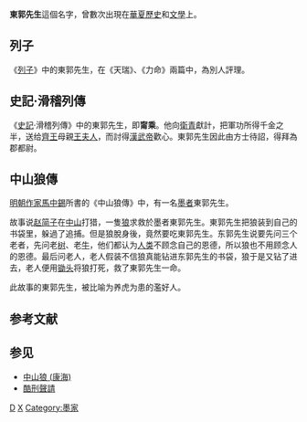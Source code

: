 '''東郭先生'''這個名字，曾數次出現在[[華夏|華夏]][[歷史|歷史]]和[[文學|文學]]上。

==列子==

{{wikisource|列子}}
《[[列子|列子]]》中的東郭先生，在《天瑞》、《力命》兩篇中，為別人評理。

==史記·滑稽列傳==

{{wikisource|史記/卷126#東郭先生|史記．滑稽列傳．東郭先生}}
《[[史記|史記]]·滑稽列傳》中的東郭先生，即'''甯乘'''。他向[[衛青|衛青]]獻計，把軍功所得千金之半，送给[[劉閎|齊王]]母親[[王夫人_(漢武帝)|王夫人]]，而討得[[漢武帝|漢武帝]]歡心。東郭先生因此由方士待詔，得拜為郡都尉。

==中山狼傳==

{{wikisource|中山狼傳}}
[[明朝|明朝]][[作家|作家]][[馬中錫|馬中錫]]所書的《中山狼傳》中，有一名[[墨家|墨者]]東郭先生。

故事说[[赵简子|赵简子]]在[[中山国|中山]]打猎，一隻[[狼|狼]]求救於墨者東郭先生。東郭先生把狼装到自己的书袋里，躲過了追捕。但是狼脫身後，竟然要吃東郭先生。东郭先生说要先问三个老者，先问老[[树|树]]、老[[牛|牛]]，他们都认为[[人类|人类]]不顾念自己的恩德，所以狼也不用顾念人的恩德。最后问老人，老人假装不信狼真能钻进东郭先生的书袋，狼于是又钻了进去，老人便用[[锄头|锄头]]将狼打死，救了東郭先生一命。

此故事的東郭先生，被比喻为养虎为患的濫好人。

== 参考文献 ==
{{Reflist}}

== 参见 ==
{{Portal box|文学|人物}}
* [[中山狼_(康海)|中山狼 (康海)]]
* [[酷刑聲請|酷刑聲請]]

[[Category:文学角色|D]]
[[Category:东郭姓|X]]
[[Category:墨家|Category:墨家]]